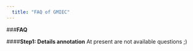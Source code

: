 ```yaml
---
  title: "FAQ of GMIEC"
---
```

  
###**FAQ**
  
####**Step1: Details annotation**
At present are not available questions ;)